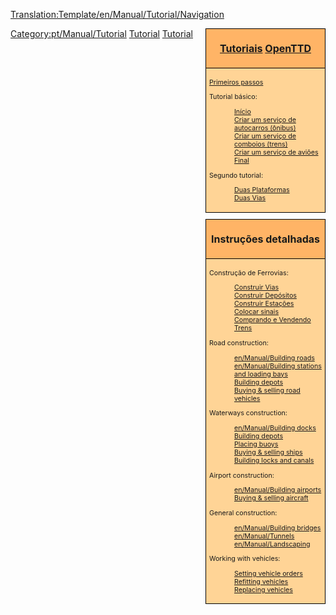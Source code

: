 <noinclude>[[Translation:Template/en/Manual/Tutorial/Navigation]]</noinclude><noinclude>
{{pt/Tradução|Template:en/Manual/Tutorial/Navigation|50}}
</noinclude>
<div style="float:right; padding-left:12px; background:none;">
<div style="width:180px; border:1px solid #000000; background:#ffb466; padding:5px; -moz-border-radius-topleft:5px; -moz-border-radius-topright:5px; font-size: 12pt;">
<center><strong><font size="3">[[pt/Manual/Tutorial/Tutorial|Tutoriais]] [[pt/Manual/Main Page|OpenTTD]]</font></strong></center>
</div>
<div style="width:180px;  border:1px solid black; border-top-width: 0px; background:#ffd496; padding:5px; font-size: 8pt;">
[[pt/Manual/Tutorial/Main Page|Primeiros passos]]

Tutorial básico:
:[[pt/Manual/Tutorial/Tutorial|Início]]
:[[pt/Manual/Tutorial/Autocarros (Ônibus)|Criar um serviço de autocarros (ônibus)]]
:[[pt/Manual/Tutorial/Comboios (Trens)|Criar um serviço de comboios (trens)]]
:[[pt/Manual/Tutorial/Aviões|Criar um serviço de aviões]]
:[[pt/Manual/Tutorial/Fim|Final]]
Segundo tutorial:
:[[pt/Manual/Tutorial/Duas Plataformas|Duas Plataformas]]
:[[pt/Manual/Tutorial/Duas Vias|Duas Vias]]

</div>

<div style="width:180px; border:1px solid #000000; background:#ffb466; padding:5px; font-size: 12pt; margin-top: 10px;">
<center><strong><font size="3">Instruções detalhadas</font></strong></center>
</div>
<div style="width:180px;  border:1px solid black; border-top-width: 0px; background:#ffd496; padding:5px; -moz-border-radius-bottomleft:5px; -moz-border-radius-bottomright:8px; font-size: 8pt;">
<span style="font-weight:bold;">

Construção de Ferrovias:
:[[pt/Manual/Construindo trilhos|Construir Vias]]
:[[pt/Construir Depósitos Ferroviários|Construir Depósitos]]
:[[pt/Construir Estações Ferroviárias|Construir Estações]]
:[[pt/Construir Sinais|Colocar sinais]]
:[[pt/Comprando Comboios (Trens)|Comprando e Vendendo Trens]]

Road construction:
:[[en/Manual/Building roads]]
:[[en/Manual/Building stations and loading bays]]
:[[en/Manual/Building road depots|Building depots]]
:[[en/Manual/Buying road vehicles|Buying &amp; selling road vehicles]]

Waterways construction:
:[[en/Manual/Building docks]]
:[[en/Manual/Building ship depots|Building depots]]
:[[en/Manual/Building buoys|Placing buoys]]
:[[en/Manual/Buying ships|Buying &amp; selling ships]]
:[[en/Manual/Building canals|Building locks and canals]]

Airport construction:
:[[en/Manual/Building airports]]
:[[en/Manual/Buying aircraft|Buying &amp; selling aircraft]]

General construction:
:[[en/Manual/Building bridges]]
:[[en/Manual/Tunnels]]
:[[en/Manual/Landscaping]]

Working with vehicles:
:[[en/Manual/Orders|Setting vehicle orders]]
:[[en/Manual/Refit|Refitting vehicles]]
:[[en/Manual/Replace vehicles|Replacing vehicles]]

</span>
</div>
</div><includeonly>[[Category:pt/Manual/Tutorial]]</includeonly><noinclude>

[[Category:pt/Modelos|Tutorial]][[Category:pt/Navegação|Tutorial]]
</noinclude>